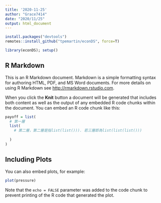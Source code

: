 ---
title: '2020-11-25'
author: "Grace7414"
date: "2020/11/25"
output: html_document
---

```{r setup, include=FALSE}
install.packages("devtools")
remotes::install_github("tpemartin/econDS", force=T)

library(econDS); setup()
```

## R Markdown

This is an R Markdown document. Markdown is a simple formatting syntax for authoring HTML, PDF, and MS Word documents. For more details on using R Markdown see <http://rmarkdown.rstudio.com>.

When you click the **Knit** button a document will be generated that includes both content as well as the output of any embedded R code chunks within the document. You can embed an R code chunk like this:

```{r cars}
payoff = list(
  # 第一層
  list(
    # 第二層，第二層是指list(list())). 若三層即為list(list(list())) 
    
  )
)
```

## Including Plots

You can also embed plots, for example:

```{r pressure, echo=FALSE}
plot(pressure)
```

Note that the `echo = FALSE` parameter was added to the code chunk to prevent printing of the R code that generated the plot.
